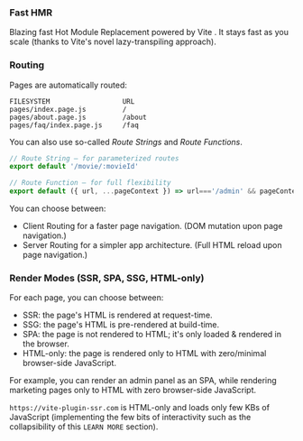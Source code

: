 
### Fast HMR

Blazing fast Hot Module Replacement powered by Vite <Emoji name="high-voltage" />. It
stays fast as you scale (thanks to Vite's novel lazy-transpiling approach).

### Routing

Pages are automatically routed:
```
FILESYSTEM                  URL
pages/index.page.js         /
pages/about.page.js         /about
pages/faq/index.page.js     /faq
```

You can also use so-called *Route Strings* and *Route Functions*.
```js
// Route String — for parameterized routes
export default '/movie/:movieId'

// Route Function — for full flexibility
export default ({ url, ...pageContext }) => url==='/admin' && pageContext.isAdmin
```

You can choose between:

- Client Routing for a faster page navigation. (DOM mutation upon page navigation.)
- Server Routing for a simpler app architecture. (Full HTML reload upon page navigation.)

### Render Modes (SSR, SPA, SSG, HTML-only)

For each page, you can choose between:
 - SSR: the page's HTML is rendered at request-time.
 - SSG: the page's HTML is pre-rendered at build-time.
 - SPA: the page is not rendered to HTML; it's only loaded & rendered in the browser.
 - HTML-only: the page is rendered only to HTML with zero/minimal browser-side JavaScript.

For example,
you can render an admin panel as an SPA,
while rendering marketing pages only to HTML
with zero browser-side JavaScript.

`https://vite-plugin-ssr.com` is HTML-only and loads only few KBs of JavaScript (implementing the few bits of interactivity such as the collapsibility of this `LEARN MORE` section).
